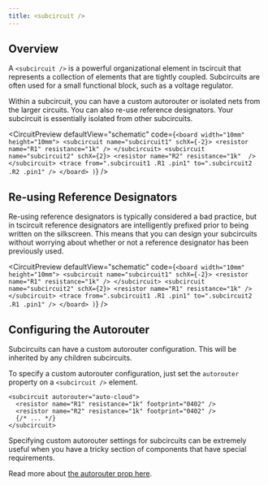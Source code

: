 ```yaml
---
title: <subcircuit />
---
```


## Overview

A `<subcircuit />` is a powerful organizational element in tscircuit that
represents a collection of elements that are tightly coupled. Subcircuits are
often used for a small functional block, such as a voltage regulator.

Within a subcircuit, you can have a custom autorouter or isolated nets from the
larger circuits. You can also re-use reference designators. Your subcircuit is
essentially isolated from other subcircuits.


<CircuitPreview
  defaultView="schematic"
  code={`
    <board width="10mm" height="10mm">
      <subcircuit name="subcircuit1" schX={-2}>
        <resistor name="R1" resistance="1k" />
      </subcircuit>
      <subcircuit name="subcircuit2" schX={2}>
        <resistor name="R2" resistance="1k"  />
      </subcircuit>
      <trace from=".subcircuit1 .R1 .pin1" to=".subcircuit2 .R2 .pin1" />
    </board>
  )
  `}
/>

## Re-using Reference Designators

Re-using reference designators is typically considered a bad practice, but in
tscircuit reference designators are intelligently prefixed prior to being
written on the silkscreen. This means that you can design your subcircuits
without worrying about whether or not a reference designator has been previously
used.

<CircuitPreview
  defaultView="schematic"
  code={`
    <board width="10mm" height="10mm">
      <subcircuit name="subcircuit1" schX={-2}>
        <resistor name="R1" resistance="1k" />
      </subcircuit>
      <subcircuit name="subcircuit2" schX={2}>
        <resistor name="R1" resistance="1k" />
      </subcircuit>
      <trace from=".subcircuit1 .R1 .pin1" to=".subcircuit2 .R1 .pin1" />
    </board>
  )
  `}
/>

## Configuring the Autorouter

Subcircuits can have a custom autorouter configuration. This will be inherited
by any children subcircuits.

To specify a custom autorouter configuration, just set the `autorouter` property
on a `<subcircuit />` element.

```tsx
<subcircuit autorouter="auto-cloud">
  <resistor name="R1" resistance="1k" footprint="0402" />
  <resistor name="R2" resistance="1k" footprint="0402" />
  {/* ... */}
</subcircuit>
```

Specifying custom autorouter settings for subcircuits can be extremely useful
when you have a tricky section of components that have special requirements.

Read more about [the autorouter prop here](./board.mdx#setting-the-autorouter).


